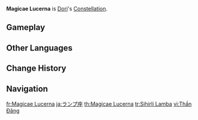 {{Constellation Overview Infobox
|title     = Magicae Lucerna
|character = Dori
|meaning   = Magic Lamp
}}
'''Magicae Lucerna''' is [[Dori]]'s [[Constellation]].

==Gameplay==
{{Constellation Table|Dori}}

==Other Languages==
{{Other Languages
|en      = Magicae Lucerna
|en_lang = la
|en_tl   = Magic Lamp
|zhs     = 神灯座
|zhs_rm  = Shéndēng-zuò
|zht     = 神燈座
|zht_rm  = Shéndēng-zuò
|zh_tl   = Magic Lamp Constellation
|ja      = ランプ座
|ja_rm   = Ranpu-za
|ja_tl   = Lamp Constellation
|ko      = {{tt|요술|妖術}}램프자리
|ko_rm   = Yosullaempeu-jari
|ko_tl   = Magical Lamp Constellation
|es      = Magicae Lucerna
|fr      = Magicae Lucerna
|ru      = Волшебная Лампа
|ru_tl   = Magic Lamp
|th      = Magicae Lucerna
|vi      = {{tt|Cung|宮}} {{tt|Thần Đăng|神燈}}
|vi_tl   = Magical Lamp Constellation{{Sino|vi|part=1}}
|de      = Magicae Lucerna
|id      = Magicae Lucerna
|pt      = Magicae Lucerna
|tr      = Sihirli Lamba
|tr_tl   = Magical Lamp
|it      = Magicae Lucerna
}}

==Change History==
{{Change History|3.0}}

==Navigation==
{{Constellation Navbox}}

[[fr:Magicae Lucerna]]
[[ja:ランプ座]]
[[th:Magicae Lucerna]]
[[tr:Sihirli Lamba]]
[[vi:Thần Đăng]]